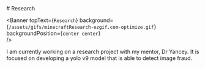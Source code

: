 
<div style={{textAlign: `center`, display: 'none'}}>
  # Research
</div>

<Banner 
  topText={`Research`} 
  background={`/assets/gifs/minecraftResearch-ezgif.com-optimize.gif`} 
  backgroundPosition={`center center`}  
/>

<div className="textbox">
  I am currently working on a research project with my mentor, Dr Yancey. It is focused on developing a yolo v9 model that is able to detect image fraud.
</div>